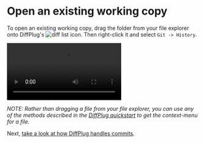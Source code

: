 # Open an existing working copy

To open an existing working copy, drag the folder from your file explorer onto DiffPlug's ![diff list](diff-list-icon.png) icon.  Then right-click it and select `Git -> History`.

![Open working copy video](open-working-copy.mp4)

*NOTE: Rather than dragging a file from your file explorer, you can use any of the methods described in the [DiffPlug quickstart](https://docs.diffplug.com/2.0.2/getting-started/quickstart/) to get the context-menu for a file.*

Next, [take a look at how DiffPlug handles commits](../commit/commit.md).
